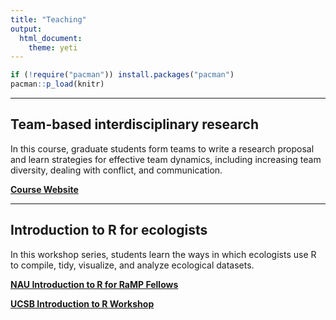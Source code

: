 ```yaml
---
title: "Teaching"
output: 
  html_document:
    theme: yeti
---
```


```r
if (!require("pacman")) install.packages("pacman")
pacman::p_load(knitr)
```

---

## Team-based interdisciplinary research

In this course, graduate students form teams to write a research proposal and learn strategies for effective team dynamics, including increasing team diversity, dealing with conflict, and communication. 

[**Course Website**](https://anamtk.github.io/team_based_science/)

---

## Introduction to R for ecologists

In this workshop series, students learn the ways in which ecologists use R to compile, tidy, visualize, and analyze ecological datasets.

[**NAU Introduction to R for RaMP Fellows**](https://anamtk.github.io/NAU_R_Workshop/)

[**UCSB Introduction to R Workshop**](https://hlowman.github.io/ucsb_r_workshop/)




